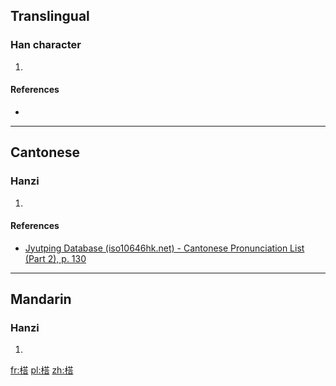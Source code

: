 ==Translingual==

===Han character===
{{Han char|rn=75|rad=木|as=10|sn=14|four=44961|canj=DTOR|ids=⿰木荅}}

# {{defn|Han|sort=木10}}

====References====
* {{Han ref|kx=0543.130|dkj=15235|dj=0931.030|hdz=21261.070|uh=6999|ud=27033|bh=E247|bd=57927}}

----

==Cantonese==

===Hanzi===
{{yue-hanzi|jyut=[[daap6]]|y=daap6}}

# {{defn|lang=yue|sort=木10}}

====References====
*[http://www.iso10646hk.net/jp/document/download.jsp Jyutping Database (iso10646hk.net) - Cantonese Pronunciation List (Part 2), p. 130]

----

==Mandarin==

===Hanzi===
{{cmn-hanzi|pin=[[tā]] ([[ta1]])|wg=t'a<sup>1</sup>}}

# {{defn|lang=cmn|sort=木10}}

[[fr:榙]]
[[pl:榙]]
[[zh:榙]]